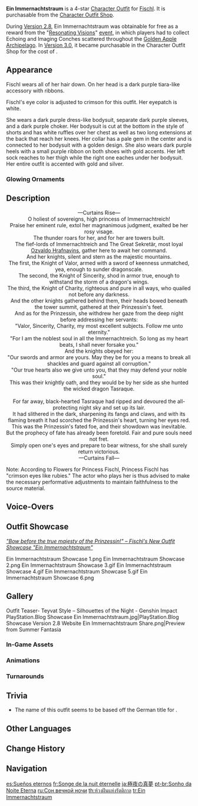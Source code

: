 {{Outfit Infobox
|title        = Ein Immer&shy;nachts&shy;traum
|id           = 203101
|image        = <gallery>
Character Fischl Ein Immernachtstraum Full Wish.png|Wish
Outfit Ein Immernachtstraum Game.png|In-Game
</gallery>
|character    = Fischl
|type         = Themed
|quality      = 4
|description  = A ceremonial outfit for the Prinzessin. May she who is noble retain her courage, sincerity, and kindness forever, such that no evil shall ever overcome her.
|obtain       = [[Character Outfit Shop]]<br>[[Resonating Visions]] Event (Previously)
}}
'''Ein Immernachtstraum''' is a 4-star [[Character Outfit]] for [[Fischl]]. It is purchasable from the [[Character Outfit Shop]].

During [[Version 2.8]], Ein Immernachtstraum was obtainable for free as a reward from the "[[Resonating Visions]]" [[event]], in which players had to collect Echoing and Imaging Conches scattered throughout the [[Golden Apple Archipelago/2.8|Golden Apple Archipelago]]. In [[Version 3.0]], it became purchasable in the Character Outfit Shop for the cost of {{Item|Genesis Crystal|30|x=1,680}}.

==Appearance==
<!-- Keep appearance section short and concise. Limit to 1-2 paragraphs (preferably 1 paragraph) with 3-4 sentences each. -->
Fischl wears all of her hair down. On her head is a dark purple tiara-like accessory with ribbons.

Fischl's eye color is adjusted to crimson for this outfit. Her eyepatch is white.

She wears a dark purple dress-like bodysuit, separate dark purple sleeves, and a dark purple choker. Her bodysuit is cut at the bottom in the style of shorts and has white ruffles over her chest as well as two long extensions at the back that reach her knees. Her collar has a pale gem in the center and is connected to her bodysuit with a golden design. She also wears dark purple heels with a small purple ribbon on both shoes with gold accents. Her left sock reaches to her thigh while the right one eaches under her bodysuit. Her entire outfit is accented with gold and silver.

===Glowing Ornaments===
{{Glowing Ornament Info|outfit=Ein Immernachtstraum|ornaments=the pale-colored gem on her collar}}

==Description==
<div style="text-align: center;">&mdash;Curtains Rise&mdash;<br><!--
-->O holiest of sovereigns, high princess of Immernachtreich!<br><!--
-->Praise her eminent rule, extol her magnanimous judgment, exalted be her rosy visage.<br><!--
-->The thunder roars for her, and for her are towers built.<br><!--
-->The fief-lords of Immernachtreich and The Great Sekretär, most loyal [[Oz|Ozvaldo Hrafnavins]], gather here to await her command.<br><!--
-->And her knights, silent and stern as the majestic mountains.<br><!--
-->The first, the Knight of Valor, armed with a sword of keenness unmatched, yea, enough to sunder dragonscale.<br><!--
-->The second, the Knight of Sincerity, shod in armor true, enough to withstand the storm of a dragon's wings.<br><!--
-->The third, the Knight of Charity, righteous and pure in all ways, who quailed not before any darkness.<br><!--
-->And the other knights gathered behind them, their heads bowed beneath the tower summit, gathered at their Prinzessin's feet.<br><!--
-->And as for the Prinzessin, she withdrew her gaze from the deep night before addressing her servants:<br><!--
-->"Valor, Sincerity, Charity, my most excellent subjects. Follow me unto eternity."<br><!--
-->"For I am the noblest soul in all the Immernachtreich. So long as my heart beats, I shall never forsake you."<br><!--
-->And the knights obeyed her:<br><!--
-->"Our swords and armor are yours. May they be for you a means to break all shackles and guard against all corruption."<br><!--
-->"Our true hearts also we give unto you, that they may defend your noble soul."<br><!--
-->This was their knightly oath, and they would be by her side as she hunted the wicked dragon Tasraque.<br><br><!--
-->For far away, black-hearted Tasraque had ripped and devoured the all-protecting night sky and set up its lair.<br><!--
-->It had slithered in the dark, sharpening its fangs and claws, and with its flaming breath it had scorched the Prinzessin's heart, turning her eyes red.<br><!--
-->This was the Prinzessin's fated foe, and their showdown was inevitable.<br><!--
-->But the prophecy of fate has already been foretold. Fair and pure souls need not fret.<br><!--
-->Simply open one's eyes and prepare to bear witness, for she shall surely return victorious.<br><!--
-->&mdash;Curtains Fall&mdash;</div>

Note: According to Flowers for Princess Fischl, Princess Fischl has "crimson eyes like rubies." The actor who plays her is thus advised to make the necessary performative adjustments to maintain faithfulness to the source material.

==Voice-Overs==
{{VO/Outfit
|switch_01_tx_en   = Bow before the true majesty of the Prinzessin!
|switch_01_tx_zh   = 臣服吧，此即为幽夜皇女本真之姿！
|switch_01_rm_zh   = Chénfú ba, cǐjí wéi Yōuyè Huángnǚ běn zhēn zhī zī!
|switch_01_tx_ja   = 臣服せよ！これぞ、幽夜皇女の真の姿である！
|switch_01_rm_ja   = Shinpuku seyo! Kore zo, Yuuya Koujo no shin no sugata de aru!
|switch_01_tx_ko   = 복종하라! 이것이 바로 유야 황녀 본연의 모습일지니!
|switch_01_rm_ko   = Bokjonghara! Igeosi baro yuya hwangnyeo bonyeon-ui moseubiljini!

|switch_02_tx_en   = Mein Auge der Verurteilung reveals unto me the fates of worlds too numerous to count.
|switch_02_tx_zh   = 万千世界的命运，已于此断罪之眼中显现。
|switch_02_rm_zh   = Wànqiān shìjiè de mìngyùn, yǐ yú cǐ Duànzuì zhī Yǎn zhōng xiǎnxiàn.
|switch_02_tx_ja   = 万千世界の命運が、この断罪の目に顕現した。
|switch_02_rm_ja   = Bansen sekai no meiun ga, kono Danzai no Me ni kengen shita.
|switch_02_tx_ko   = 무수한 세계의 운명이 이 단죄의 땅을 들어놨도다!
|switch_02_rm_ko   = Musuhan segye-ui unmyeong-i i danjoe-ui ttangeul deureonwatttoda!

|switch_03_tx_en   = My flesh is robed in the very tapestry of the heavens... Yes, a garment fit for a Prinzessin.
|switch_03_tx_zh   = 幻夜星辰着于此身。嗯~这正是配得上本皇女的衣装。
|switch_03_rm_zh   = Huànyè xīngchén zhuó yú cǐ shēn. Ng~ Zhè zhèngshì pèi dé shàng běn Huángnǚ de yīzhuāng.
|switch_03_tx_ja   = 幻夜星辰をこの身に纏わん。えへん～これこそ、皇女に相応しい装束。
|switch_03_rm_ja   = Gen'ya seishin wo kono mi ni matowan. Ehen~ Korekoso, koujo ni fusawashii shouzoku.
|switch_03_tx_ko   = 환야의 별이 이 몸에 깃들었군. 으음~ 이 옷이야말로 본 황녀에게 걸맞은 옷이지
|switch_03_rm_ko   = Hwanya-ui byeol-i i mome gittteureotkkun. Eueum~ i osiyamallo bon hwangnyeoege geolmajeun osiji
}}

==Outfit Showcase==
''[https://genshin.hoyoverse.com/en/news/detail/104304 "Bow before the true majesty of the Prinzessin!" – Fischl's New Outfit Showcase "Ein Immernachtstraum"]''
<gallery>
Ein Immernachtstraum Showcase 1.png
Ein Immernachtstraum Showcase 2.png
Ein Immernachtstraum Showcase 3.gif
Ein Immernachtstraum Showcase 4.gif
Ein Immernachtstraum Showcase 5.gif
Ein Immernachtstraum Showcase 6.png
</gallery>

==Gallery==
<gallery>
Outfit Teaser- Teyvat Style – Silhouettes of the Night - Genshin Impact
PlayStation.Blog Showcase Ein Immernachtstraum.jpg|PlayStation.Blog Showcase
Version 2.8 Website Ein Immernachtstraum Share.png|Preview from Summer Fantasia
</gallery>
<!--
Outfit Teaser- Teyvat Style – Swirling Hues - Genshin Impact
Outfit Ein Immernachtstraum Portrait.png|Portrait
-->

===In-Game Assets===
{{Assets/Outfit|Ein Immernachtstraum|nomain=1}}

===Animations===
{{Preview/CharacterAnimations|Ein Immernachtstraum|nocaption=1}}

===Turnarounds===
{{Turnarounds}}

==Trivia==
* The name of this outfit seems to be based off the German title for {{Lang|''{{w|A Midsummer Night's Dream}}''|de=''{{w|Ein Sommernachtstraum}}''}}.

==Other Languages==
{{Other Languages
|en      = Ein Immernachtstraum
|en_lang = de
|en_tl   = An Eternal Night's Dream
|zhs     = 极夜真梦
|zhs_rm  = Jíyè Zhēnmèng
|zht     = 極夜真夢
|zht_rm  = Jíyè Zhēnmèng
|zh_tl   = True Dream of Polar Night
|ja      = 極夜の真夢
|ja_rm   = Kyokuya no Shinmu{{assumed}}
|ja_tl   = True Dream of Polar Night
|ko      = {{tt|극야|極夜}}의 {{tt|진실|眞實}}된 꿈
|ko_rm   = Geuk'ya-ui Jinsildoen Kkum
|ko_tl   = Polar Night's Sincere Dream
|es      = Sueños eternos
|es_tl   = Eternal Dreams
|fr      = Songe de la nuit éternelle
|fr_tl   = Dream of the Eternal Night
|ru      = Сон вечной ночи
|ru_tl   = An Eternal Night's Dream
|th      = ห้วงฝันแห่งรัตติกาล
|th_rm   = Huang Fan haeng Rat-ti-kan
|th_tl   = Dream Abyss of Nighttime
|vi      = Giấc Mộng Đêm Khuya
|vi_tl   = Late Night Dream
|de      = Ein Immernachtstraum
|de_tl   = An Eternal Night's Dream
|id      = Ein Immernachtstraum
|pt      = Sonho da Noite Eterna
|pt_tl   = Dream of the Eternal Night
|tr      = Ein Immernachtstraum
|it      = Ein Immernachtstraum
}}

==Change History==
{{Change History|2.8}}

==Navigation==
{{Dressing Room Navbox|type=outfit}}

[[es:Sueños eternos]]
[[fr:Songe de la nuit éternelle]]
[[ja:極夜の真夢]]
[[pt-br:Sonho da Noite Eterna]]
[[ru:Сон вечной ночи]]
[[th:ห้วงฝันแห่งรัตติกาล]]
[[tr:Ein Immernachtstraum]]